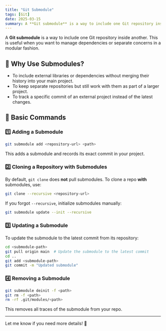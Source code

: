 ```yaml
---
title: "Git Submodule"
tags: [Git]
date: 2025-03-15
summary: A **Git submodule** is a way to include one Git repository inside another.
---
```


A **Git submodule** is a way to include one Git repository inside another. This is useful when you want to manage dependencies or separate concerns in a modular fashion.

## 🔹 Why Use Submodules?

- To include external libraries or dependencies without merging their history into your main project.
- To keep separate repositories but still work with them as part of a larger project.
- To track a specific commit of an external project instead of the latest changes.

## 🔹 Basic Commands

### 1️⃣ Adding a Submodule

```sh
git submodule add <repository-url> <path>
```

This adds a submodule and records its exact commit in your project.

### 2️⃣ Cloning a Repository with Submodules

By default, `git clone` does **not** pull submodules. To clone a repo **with** submodules, use:

```sh
git clone --recursive <repository-url>
```

If you forgot `--recursive`, initialize submodules manually:

```sh
git submodule update --init --recursive
```

### 3️⃣ Updating a Submodule

To update the submodule to the latest commit from its repository:

```sh
cd <submodule-path>
git pull origin main  # Update the submodule to the latest commit
cd ..
git add <submodule-path>
git commit -m "Updated submodule"
```

### 4️⃣ Removing a Submodule

```sh
git submodule deinit -f <path>
git rm -f <path>
rm -rf .git/modules/<path>
```

This removes all traces of the submodule from your repo.

---

Let me know if you need more details! 🚀
